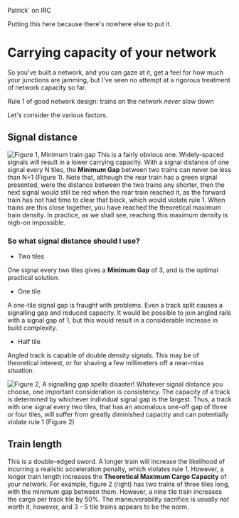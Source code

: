 Patrick` on IRC

Putting this here because there's nowhere else to put it.


=Carrying capacity of your network=

So you've built a network, and you can gaze at it, get a feel for how much your junctions are jamming, but I've seen no attempt at a rigorous treatment of network capacity so far.

Rule 1 of good network design: trains on the network ''never'' slow down

Let's consider the various factors.


==Signal distance==

[[File:en/Community/Pat Fig1.png|frame|right|Figure 1, Minimum train gap]]
This is a fairly obvious one. Widely-spaced signals will result in a lower carrying capacity. With a signal distance of one signal every N tiles, the '''Minimum Gap''' between two trains can never be less than N+1 (Figure 1). Note that, although the rear train has a green signal presented, were the distance between the two trains any shorter, then the next signal would still be red when the rear train reached it, as the forward train has not had time to clear that block, which would violate rule 1. When trains are this close together, you have reached the theoretical maximum train density. In practice, as we shall see, reaching this maximum density is nigh-on impossible. 


===So what signal distance should I use?===

* Two tiles
One signal every two tiles gives a '''Minimum Gap''' of 3, and is the optimal practical solution. 

*One tile
A one-tile signal gap is fraught with problems. Even a track split causes a signalling gap and reduced capacity. It would be possible to join angled rails with a signal gap of 1, but this would result in a considerable increase in build complexity.

* Half tile
Angled track is capable of double density signals. This may be of theoretical interest, or for shaving a few millimeters off a near-miss situation.

[[File:en/Community/Pat Fig2.png|frame|right|Figure 2, A signalling gap spells disaster!]]
Whatever signal distance you choose, one important consideration is consistency. The capacity of a track is determined by whichever individual signal gap is the largest. Thus, a track with one signal every two tiles, that has an anomalous one-off gap of three or four tiles, will suffer from greatly diminished capacity and can potentially violate rule 1 (Figure 2)

==Train length==
This is a double-edged sword. A longer train will increase the likelihood of incurring a realistic acceleration penalty, which violates rule 1. However, a longer train length increases the '''Theoretical Maximum Cargo Capacity''' of your network. For example, figure 2 (right) has two trains of three tiles long, with the minimum gap between them. However, a nine tile train increases the cargo per track tile by 50%. The maneuverability sacrifice is usually not worth it, however, and 3 - 5 tile trains appears to be the norm.